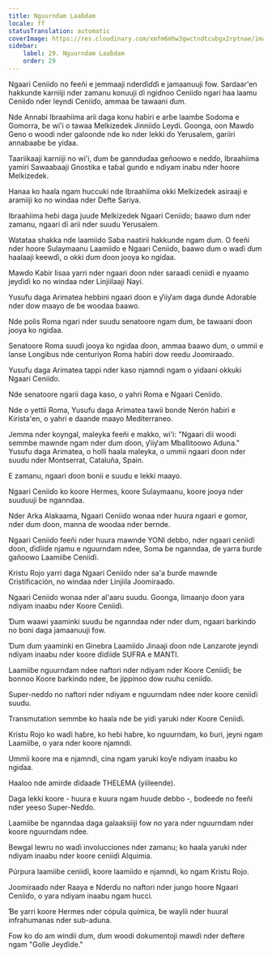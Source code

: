```yaml
---
title: Nguurndam Laaɓdam
locale: ff
statusTranslation: automatic
coverImage: https://res.cloudinary.com/xmfm6mhw3gwctndtcubgx2rptnae/image/upload/v1741354419/small_cover_la_gran_rebelion_28716e29d2.webp
sidebar:
    label: 29. Nguurndam Laaɓdam
    order: 29
---
```

Ngaari Ceniiɗo no feeñi e jemmaaji nderɗiɗɗi e jamaanuuji fow. Sardaar'en hakkunde karniiji nder zamanu konuuji ɗi ngiɗnoo Ceniiɗo ngari haa laamu Ceniiɗo nder leyndi Ceniiɗo, ammaa ɓe tawaani ɗum.

Nde Annabi Ibraahiima arii daga konu haɓiri e arɓe laamɓe Sodoma e Gomorra, ɓe wi'i o tawaa Melkizedek Jinniiɗo Leydi. Goonga, oon Mawɗo Geno o woodi nder galoonde nde ko nder lekki ɗo Yerusalem, gariiri annabaaɓe ɓe yiɗaa.

Taariikaaji karniiji no wi'i, ɗum ɓe gannduɗaa geñoowo e neɗɗo, Ibraahiima yamiri Sawaabaaji Gnostika e taɓal gundo e ndiyam inabu nder hoore Melkizedek.

Hanaa ko haala ngam huccuki nde Ibraahiima okki Melkizedek asiraaji e aramiiji ko no windaa nder Defte Sariya.

Ibraahiima heɓi daga juuɗe Melkizedek Ngaari Ceniiɗo; ɓaawo ɗum nder zamanu, ngaari ɗi arii nder suudu Yerusalem.

Watataa shakka nde laamiido Saba naatirii hakkunde ngam ɗum. O feeñi nder hoore Sulaymaanu Laamiiɗo e Ngaari Ceniiɗo, ɓaawo ɗum o waɗi ɗum haalaaji keewɗi, o okki ɗum ɗoon jooya ko ngiɗaa.

Mawɗo Kabir Iisaa yarri nder ngaari ɗoon nder saraaɗi ceniiɗi e nyaamo jeyɗiɗi ko no windaa nder Linjiilaaji Nayi.

Yusufu daga Arimatea hebbini ngaari ɗoon e ƴiiƴam daga ɗunde Adorable nder dow maayo ɗe ɓe woodaa ɓaawo.

Nde polis Roma ngari nder suudu senatoore ngam ɗum, ɓe tawaani ɗoon jooya ko ngiɗaa.

Senatoore Roma suuɗi jooya ko ngiɗaa ɗoon, ammaa ɓaawo ɗum, o ummii e lanse Longibus nde centuriyon Roma haɓiri dow reedu Joomiraaɗo.

Yusufu daga Arimatea tappi nder kaso njamndi ngam o yiɗaani okkuki Ngaari Ceniiɗo.

Nde senatoore ngarii daga kaso, o yahri Roma e Ngaari Ceniiɗo.

Nde o yettii Roma, Yusufu daga Arimatea tawii bonde Nerón haɓiri e Kirista'en, o yahri e daande maayo Mediterraneo.

Jemma nder koyngal, maleyka feeñi e makko, wi'i: "Ngaari ɗii woodi semmbe mawnde ngam nder ɗum ɗoon, ƴiiƴam Mballitoowo Aduna." Yusufu daga Arimatea, o holli haala maleyka, o ummii ngaari ɗoon nder suudu nder Montserrat, Cataluña, Spain.

E zamanu, ngaari ɗoon bonii e suudu e lekki maayo.

Ngaari Ceniiɗo ko koore Hermes, koore Sulaymaanu, koore jooya nder suuduuji ɓe nganndaa.

Nder Arka Alakaama, Ngaari Ceniiɗo wonaa nder huura ngaari e gomor, nder ɗum ɗoon, manna ɗe woodaa nder bernde.

Ngaari Ceniiɗo feeñi nder huura mawnde YONI debbo, nder ngaari ceniiɗi ɗoon, ɗiɗiiɗe njamu e nguurndam ndee, Soma ɓe nganndaa, ɗe yarra ɓurɗe gañoowo Laamiiɓe Ceniiɗi.

Kristu Rojo yarri daga Ngaari Ceniiɗo nder sa'a ɓurɗe mawnde Cristificación, no windaa nder Linjiila Joomiraaɗo.

Ngaari Ceniiɗo wonaa nder al'aaru suudu. Goonga, limaanjo ɗoon yara ndiyam inaabu nder Koore Ceniiɗi.

Ɗum waawi yaaminki suudu ɓe nganndaa nder nder ɗum, ngaari barkindo no boni daga jamaanuuji fow.

Ɗum ɗum yaaminki en Ginebra Laamiido Jinaaji ɗoon nde Lanzarote jeyndi ndiyam inaabu nder koore ɗiɗiiɗe SUFRA e MANTI.

Laamiiɓe nguurndam ndee naftori nder ndiyam nder Koore Ceniiɗi; ɓe bonnoo Koore barkindo ndee, ɓe jippinoo dow ruuhu ceniiɗo.

Super-neɗɗo no naftori nder ndiyam e nguurndam ndee nder koore ceniiɗi suudu.

Transmutation semmbe ko haala nde ɓe yiɗi yaruki nder Koore Ceniiɗi.

Kristu Rojo ko waɗi haɓre, ko heɓi haɓre, ko nguurndam, ko ɓuri, jeyni ngam Laamiiɓe, o yara nder koore njamndi.

Ummii koore ma e njamndi, cina ngam yaruki koƴe ndiyam inaabu ko ngiɗaa.

Haaloo nde amirde ɗiɗaaɗe THELEMA (yiileende).

Daga lekki koore - huura e kuura ngam huuɗe debbo -, ɓoɗeeɗe no feeñi nder yeeso Super-Neɗɗo.

Laamiiɓe ɓe nganndaa daga galaaksiiji fow no yara nder nguurndam nder koore nguurndam ndee.

Bewgal lewru no waɗi involucciones nder zamanu; ko haala yaruki nder ndiyam inaabu nder koore ceniiɗi Alquimia.

Púrpura laamiiɓe ceniiɗi, koore laamiido e njamndi, ko ngam Kristu Rojo.

Joomiraaɗo nder Raaya e Nderɗu no naftori nder jungo hoore Ngaari Ceniiɗo, o yara ndiyam inaabu ngam hucci.

Ɓe yarri koore Hermes nder cópula química, ɓe waylii nder huural infrahumanas nder sub-aduna.

Fow ko ɗo am windii ɗum, ɗum woodi dokumentoji mawɗi nder deftere ngam "Golle Jeyɗiɗe."

